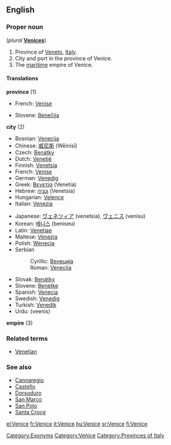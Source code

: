 ==English==
{{wikipedia}}

===Proper noun===
{{en-proper noun}} (''plural'' '''[[Venices]]''')

# Province of [[Veneto]], [[Italy]].
# City and port in the province of Venice.
# The [[maritime]] empire of Venice.

====Translations====
'''province''' (1)
{{top}}
*French: [[Venise]]
{{mid}}
*Slovene: [[Benečija]] {{f}}
{{bottom}}

'''city''' (2)
{{top}}
*Bosnian: [[Venecija]] {{f}}
*Chinese: [[威尼斯]] (Wēinísī)
*Czech: [[Benátky]] {{f|p}}
*Dutch: [[Venetië]]
*Finnish: [[Venetsia]]
*French: [[Venise]]
*German: [[Venedig]] {{n}}
*Greek: [[Βενετία]] (Venetía) {{f}}
*Hebrew: [[ונציה]] (Venetsia)
*Hungarian: [[Velence]]
*Italian: [[Venezia]] {{f}}
{{mid}}
*Japanese: [[ヴェネツィア]] (venetsia), [[ヴェニス]] (venisu)
*Korean: [[베니스]] (beniseu)
*Latin: [[Venetiae]] {{f|p}}
*Maltese: [[Venezja]]
*Polish: [[Wenecja]] {{f}}
*Serbian
*:Cyrillic: [[Венеција]] {{f}}
*:Roman: [[Venecija#Serbian|Venecija]] {{f}}
*Slovak: [[Benátky#Slovak|Benátky]] {{f|p}}
*Slovene: [[Benetke]] {{f|p}}
*Spanish: [[Venecia]]
*Swedish: [[Venedig]]
*Turkish: [[Venedik]]
*Urdu: {{ur-Arab|[[وینس]]}} (veenis) {{m}}
{{bottom}}

'''empire''' (3)
{{top}}
{{mid}}
{{bottom}}

===Related terms===
*[[Venetian]]

===See also===
*[[Cannaregio]]
*[[Castello]]
*[[Dorsoduro]]
*[[San Marco]]
*[[San Polo]]
*[[Santa Croce]]

[[Category:Exonyms]]
[[Category:Venice]]
[[Category:Provinces of Italy]]

[[el:Venice]]
[[fr:Venice]]
[[it:Venice]]
[[hu:Venice]]
[[sr:Venice]]
[[fi:Venice]]